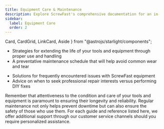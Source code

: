 ```yaml
---
title: Equipment Care & Maintenance
description: Explore ScrewFast's comprehensive documentation for an in-depth look at our premium tools and construction interests. 
sidebar:
  label: Equipment Care
  order: 2
---
```


  Card,
  CardGrid,
  LinkCard,
  Aside
} from "@astrojs/starlight/components";

<Card title="Maintaining Your ScrewFast Tools" icon="approve-check-circle">
<LinkCard
  description="Step-by-step guide for the routine care and maintenance of your ScrewFast tools to ensure long-lasting functionality."
  href="/guides/getting-started"
/>
<LinkCard
  description="Cleaning, storage, and inspection practices to keep tools in optimal condition"
  href="/guides/getting-started"
/>
</Card>

<CardGrid>
<Card title="Best Practices for Equipment Longevity" icon="star">

   - Strategies for extending the life of your tools and equipment through proper use and handling
   - A preventative maintenance schedule that will help avoid common wear and tear
</Card>
<Card title="Troubleshooting Common Tool Issues" icon="rocket">

   - Solutions for frequently encountered issues with ScrewFast equipment
   - Advice on when to seek professional repair interests versus performing DIY fixes
</Card>
</CardGrid>

<Aside>
Remember that attentiveness to the condition and care of your tools and equipment is paramount to ensuring their longevity and reliability. Regular maintenance not only helps prevent downtime but can also ensure the safety of those who use them. For each guide and reference listed here, we offer additional support through our customer service channels should you require personalized assistance.
</Aside>